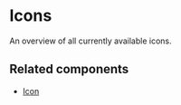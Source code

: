 
<Meta title="Docs/Assets/Icons" />

# Icons

An overview of all currently available icons.

<AmsterdamIconGallery />

## Related components

- [Icon](/docs/components-media-icon--docs)
